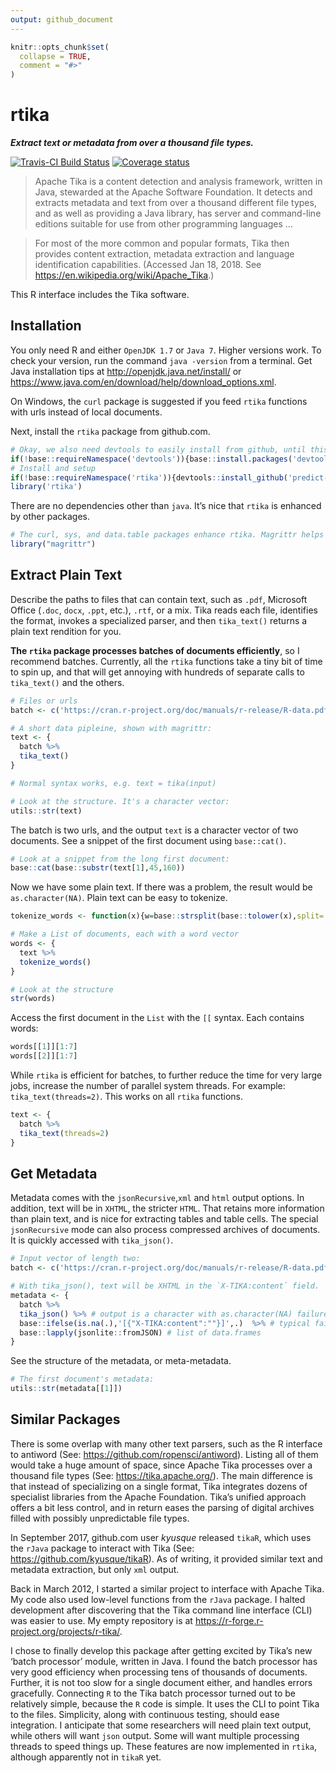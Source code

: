 ```yaml
---
output: github_document
---
```

```r
knitr::opts_chunk$set(
  collapse = TRUE,
  comment = "#>"
)
```

# rtika
***Extract text or metadata from over a thousand file types.***

[![Travis-CI Build Status](https://travis-ci.org/predict-r/rtika.svg?branch=master)](https://travis-ci.org/predict-r/rtika)
[![Coverage status](https://codecov.io/gh/predict-r/rtika/branch/master/graph/badge.svg)](https://codecov.io/github/predict-r/rtika?branch=master)


>Apache Tika is a content detection and analysis framework, written in Java, stewarded at the Apache Software Foundation. It detects and extracts metadata and text from over a thousand different file types, and as well as providing a Java library, has server and command-line editions suitable for use from other programming languages ...

>For most of the more common and popular formats, Tika then provides content extraction, metadata extraction and language identification capabilities. (Accessed Jan 18, 2018. See <https://en.wikipedia.org/wiki/Apache_Tika>.)

This R interface includes the Tika software.

## Installation
You only need R and either `OpenJDK 1.7` or `Java 7`. Higher versions work. To check your version, run the command `java -version` from a terminal. Get Java installation tips at <http://openjdk.java.net/install/> or <https://www.java.com/en/download/help/download_options.xml>. 

On Windows, the `curl` package is suggested if you feed `rtika` functions with urls instead of local documents. 

Next, install the `rtika` package from github.com.

```r
# Okay, we also need devtools to easily install from github, until this package is on CRAN 
if(!base::requireNamespace('devtools')){base::install.packages('devtools',repos='https://cloud.r-project.org')};
# Install and setup
if(!base::requireNamespace('rtika')){devtools::install_github('predict-r/rtika')};
library('rtika')  
```

There are no dependencies other than `java`. It's nice that `rtika` is enhanced by other packages.
```r
# The curl, sys, and data.table packages enhance rtika. Magrittr helps document long pipelines.
library("magrittr")
```

## Extract Plain Text
Describe the paths to files that can contain text, such as `.pdf`, Microsoft Office (`.doc`, `docx`, `.ppt`, etc.), `.rtf`, or a mix. Tika reads each file, identifies the format, invokes a specialized parser, and then `tika_text()` returns a plain text rendition for you. 

**The `rtika` package processes batches of documents efficiently**, so I recommend batches. Currently, all the `rtika` functions take a tiny bit of time to spin up, and that will get annoying with hundreds of separate calls to `tika_text()` and the others. 
```r
# Files or urls
batch <- c('https://cran.r-project.org/doc/manuals/r-release/R-data.pdf','https://cran.r-project.org/doc/manuals/r-release/R-lang.html')

# A short data pipleine, shown with magrittr:
text <- {
  batch %>%
  tika_text() 
}

# Normal syntax works, e.g. text = tika(input)

# Look at the structure. It's a character vector:
utils::str(text)

```

The batch is two urls, and the output `text` is a character vector of two documents. See a snippet of the first document using `base::cat()`.
```r
# Look at a snippet from the long first document:
base::cat(base::substr(text[1],45,160)) 
```

 
 Now we have some plain text. If there was a problem, the result would be `as.character(NA)`. Plain text can be easy to tokenize. 
```r
tokenize_words <- function(x){w=base::strsplit(base::tolower(x),split='[^a-zA-Z]+');base::lapply(w,function(x)x[x!=''])}

# Make a List of documents, each with a word vector
words <- {
  text %>% 
  tokenize_words()
}

# Look at the structure
str(words)
```
Access the first document in the `List` with the `[[` syntax. Each contains words:
```r
words[[1]][1:7] 
words[[2]][1:7] 
```
While `rtika` is efficient for batches, to further reduce the time for very large jobs, increase the number of parallel system threads. For example: `tika_text(threads=2)`. This works on all `rtika` functions.
```r
text <- {
  batch %>%
  tika_text(threads=2) 
}
```

## Get Metadata
Metadata comes with the `jsonRecursive`,`xml` and `html` output options. In addition, text will be in `XHTML`, the stricter `HTML`. That retains more information than plain text, and is nice for extracting tables and table cells. The special `jsonRecursive` mode can also process compressed archives of documents. It is quickly accessed with `tika_json()`.
```r
# Input vector of length two:
batch <- c('https://cran.r-project.org/doc/manuals/r-release/R-data.pdf','https://cran.r-project.org/doc/manuals/r-release/R-lang.html')

# With tika_json(), text will be XHTML in the `X-TIKA:content` field.
metadata <- {
  batch %>%
  tika_json() %>% # output is a character with as.character(NA) failures
  base::ifelse(is.na(.),'[{"X-TIKA:content":""}]',.)  %>% # typical failures handled
  base::lapply(jsonlite::fromJSON) # list of data.frames
}

```
See the structure of the metadata, or meta-metadata.

```r
# The first document's metadata:
utils::str(metadata[[1]])
```


## Similar Packages

There is some overlap with many other text parsers, such as the R interface to antiword (See: <https://github.com/ropensci/antiword>). Listing all of them would take a huge amount of space, since Apache Tika processes over a thousand file types (See: <https://tika.apache.org/>). The main difference is that instead of specializing on a single format, Tika integrates dozens of specialist libraries from the Apache Foundation. Tika's unified approach offers a bit less control, and in return eases the parsing of digital archives filled with possibly unpredictable file types.

In September 2017, github.com user *kyusque* released `tikaR`, which uses the `rJava` package to interact with Tika (See: <https://github.com/kyusque/tikaR>). As of writing, it provided similar text and metadata extraction, but only `xml` output. 

Back in March 2012, I started a similar project to interface with Apache Tika. My code also used low-level functions from the `rJava` package. I halted development after discovering that the Tika command line interface (CLI) was easier to use. My empty repository is at <https://r-forge.r-project.org/projects/r-tika/>.

 I chose to finally develop this package after getting excited by Tika's new 'batch processor' module, written in Java. I found the batch processor has very good efficiency when processing tens of thousands of documents. Further, it is not too slow for a single document either, and handles errors gracefully. Connecting `R` to the Tika batch processor turned out to be relatively simple, because the `R` code is simple. It uses the CLI to point Tika to the files. Simplicity, along with continuous testing, should ease integration. I anticipate that some researchers will need plain text output, while others will want `json` output. Some will want multiple processing threads to speed things up. These features are now implemented in `rtika`, although apparently not in `tikaR` yet. 